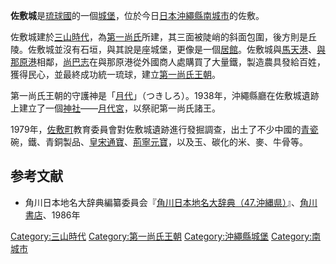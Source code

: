 {{coord|26|9|44.8|N|127|47|22.3|E|scale:10000|display=title}}
{{日本城郭概要表
|img = 
|img_capt = 佐敷城
|img_width = 
|nihongo =佐敷城
|hiragana =さしきぐすく
|romaji=Sashiki gusuku
|name = 佐敷城
|pref = 沖繩縣
|ar_called = 
|struct = 
|tower_struct = 
|builders = [[第一尚氏|第一尚氏]]
|build_y = 14世紀
|revamp = 
|rulers = [[尚思紹|尚思紹]]、[[尚巴志|尚巴志]]
|reject_y = 不詳
|remains = 
|cultural asset = 無
|location = |
}}
{{Lewchewan|kanji=佐敷城|kana=サシチグスク|romaji=Sashichi gusiku}}
'''佐敷城'''是[[琉球國|琉球國]]的一個[[御城|城堡]]，位於今日[[日本|日本]][[沖繩縣|沖繩縣]][[南城市|南城市]]的佐敷。

佐敷城建於[[三山時代|三山時代]]，為[[第一尚氏|第一尚氏]]所建，其三面被陡峭的斜面包圍，後方則是丘陵。佐敷城並沒有石垣，與其說是座城堡，更像是一個[[居館|居館]]。佐敷城與[[馬天港|馬天港]]、[[與那原港|與那原港]]相鄰，[[尚巴志|尚巴志]]在與那原港從外國商人處購買了大量鐵，製造農具發給百姓，獲得民心，並最終成功統一琉球，建立[[第一尚氏王朝|第一尚氏王朝]]。

第一尚氏王朝的守護神是「[[月代_(琉球神祇)|月代]]」（つきしろ）。1938年，沖繩縣廳在佐敷城遺跡上建立了一個[[神社|神社]]——[[月代宮|月代宮]]，以祭祀第一尚氏諸王。

1979年，[[佐敷町|佐敷町]]教育委員會對佐敷城遺跡進行發掘調查，出土了不少中國的[[青瓷|青瓷]]碗，鐵、青銅製品、[[皇宋通寶|皇宋通寶]]、[[荊寧元寶|荊寧元寶]]，以及玉、碳化的米、麥、牛骨等。

== 参考文献 ==
*角川日本地名大辞典編纂委員会『[[角川日本地名大辞典|角川日本地名大辞典（47.沖縄県）]]』、[[角川書店|角川書店]]、1986年
[[Category:三山時代|Category:三山時代]]
[[Category:第一尚氏王朝|Category:第一尚氏王朝]]
[[Category:沖繩縣城堡|Category:沖繩縣城堡]]
[[Category:南城市|Category:南城市]]